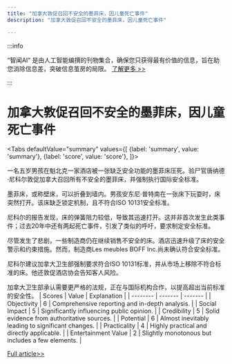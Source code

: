 ```yaml
---
title: "加拿大敦促召回不安全的墨菲床，因儿童死亡事件"
description: "加拿大敦促召回不安全的墨菲床，因儿童死亡事件"

---
```



:::info

“智闻AI“ 是由人工智能编撰的刊物集合，确保您只获得最有价值的信息，旨在助您消除信息差，突破信息茧房的局限。  [了解更多 >>](/)

:::

# 加拿大敦促召回不安全的墨菲床，因儿童死亡事件


<Tabs
	defaultValue="summary"
	values={[
	{label: 'summary', value: 'summary'},
	{label: 'score', value: 'score'},
]}>
<TabItem value="summary">


一名五岁男孩在魁北克一家酒店被一张缺乏安全功能的墨菲床压死。验尸官唐纳德·尼科尔敦促加拿大召回所有不安全的墨菲床，并强制执行国际安全标准。

墨菲床，或称壁床，可以折叠到墙内。男孩安东尼·普特南在一张床下玩耍时，床突然打开。该床缺乏锁定机制，且不符合ISO 10131安全标准。

尼科尔的报告发现，床的弹簧阻力较低，导致其迅速打开。这并非首次发生此类事件；过去20年中还有两起死亡事件，引发了类似的呼吁，要求制定安全标准。

尽管发生了悲剧，一些制造商仍在继续销售不安全的床。酒店迅速升级了床的安全警示和约束措施。然而，制造商Les meubles BOFF Inc.尚未确认符合安全标准。

尼科尔建议加拿大卫生部强制要求符合ISO 10131标准，并从市场上移除不符合标准的床。他还敦促酒店协会告知客人风险。

加拿大卫生部承认需要更严格的法规，正在与国际机构合作，以提高超出当前标准的安全性。
</TabItem>
<TabItem value="score">
	| Scores     | Value   | Explanation |
	| -------- | ------- | ------- |
	| Objectivity  | 6    | Comprehensive reporting and in-depth analysis.    |
	| Social Impact | 5     | Significantly influencing public opinion.    |
	| Credibility    | 5    | Solid evidence from authoritative sources.    |
	| Potential    | 6    | Almost inevitably leading to significant changes.    |
	| Practicality    | 4    | Highly practical and directly applicable.    |
	| Entertainment Value    | 2    | Slightly monotonous but includes a few elements.    |
</TabItem>
</Tabs>

[Full article>>](https://ici.radio-canada.ca/rci/en/news/2106060/quebec-coroner-urges-canada-to-recall-murphy-beds-without-safeguards-after-death-of-5-year-old)
